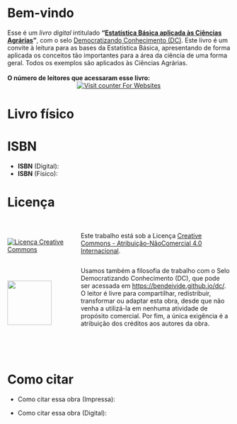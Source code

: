 # Bem-vindo {.unnumbered}

Esse é um *livro digital* intitulado __"[Estatística Básica aplicada às Ciências Agrárias]()"__, com o selo [Democratizando Conhecimento (DC)](https://bendeivide.github.io/dc/). Este livro é um convite à leitura para as bases da Estatística Básica, apresentando de forma aplicada os conceitos tão importantes para a área da ciência de uma forma geral. Todos os exemplos são aplicados às Ciências Agrárias.
</br>
</br>
**O número de leitores  que acessaram esse livro:**
</br>
<center>
<!-- hitwebcounter Code START -->
<a href="https://www.hitwebcounter.com" target="_blank">
<img src="https://hitwebcounter.com/counter/counter.php?page=12609280&style=0025&nbdigits=9&type=page&initCount=0" title="Counter Widget" Alt="Visit counter For Websites"   border="0" /></a>                              
</center> 

# Livro físico {.unnumbered}

# ISBN {.unnumbered}

- __ISBN__ (Digital): 
- __ISBN__ (Físico): 

# Licença {.unnumbered}

:::: {.columns}

::: {.column width="30%" .v-center-container}

</br>

<a rel="license" href="http://creativecommons.org/licenses/by-nc/4.0/"><img alt="Licença Creative Commons" style="border-width:0" src="https://i.creativecommons.org/l/by-nc/4.0/88x31.png" />


:::

::: {.column width="70%"}

</a><br />Este trabalho está sob a Licença <a rel="license" href="http://creativecommons.org/licenses/by-nc/4.0/">Creative Commons - Atribuição-NãoComercial 4.0 Internacional</a>.

:::

::::


:::: {.columns}

::: {.column width="30%" .v-center-container}

</br>

<a href="https://bendeivide.github.io/dc/"><img src="SeloDC-preto.png" align="left" width="100" /></a>

:::

::: {.column width="70%"}

Usamos também a filosofia de trabalho com o Selo Democratizando Conhecimento (DC), que pode ser acessada em <https://bendeivide.github.io/dc/>. O leitor é livre para compartilhar, redistribuir, transformar ou adaptar esta obra, desde que não venha a utilizá-la em nenhuma atividade de propósito comercial. Por fim, a única exigência é a atribuição dos créditos aos autores da obra.

:::

::::



</br>
</br>

# Como citar {.unnumbered}

- Como citar essa obra (Impressa):



- Como citar essa obra (Digital):




